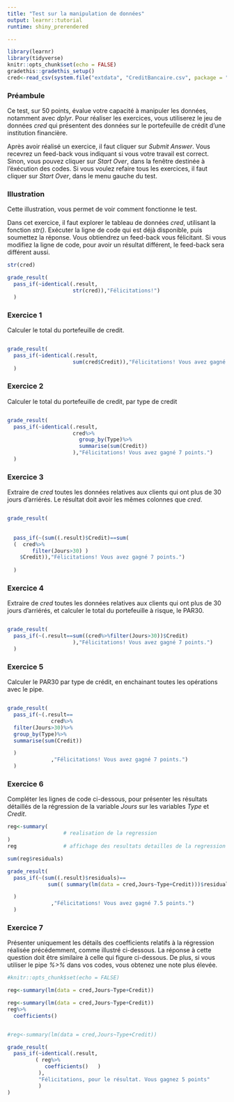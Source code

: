 ```yaml
---
title: "Test sur la manipulation de données"
output: learnr::tutorial
runtime: shiny_prerendered

---
```


```r
library(learnr)
library(tidyverse)
knitr::opts_chunk$set(echo = FALSE)
gradethis::gradethis_setup()
cred<-read_csv(system.file("extdata", "CreditBancaire.csv", package = "ApprendreR"))

```

### Préambule

Ce test, sur 50 points, évalue votre capacité à manipuler les données, notamment avec *dplyr*. Pour réaliser les exercices, vous utiliserez le jeu de données *cred* qui présentent des données sur le portefeuille de crédit d'une institution financière. 

Après avoir réalisé un exercice, il faut cliquer sur *Submit Answer*. Vous recevrez un feed-back vous indiquant si vous votre travail est correct. Sinon, vous pouvez cliquer sur *Start Over*, dans la fenêtre destinée à l'éxécution des codes. Si vous voulez refaire tous les exercices, il faut cliquer sur *Start Over*, dans le menu gauche du test.


### Illustration 

Cette illustration, vous permet de voir comment fonctionne le test.

Dans cet exercice, il faut explorer le tableau de données *cred*, utilisant la fonction *str()*. Exécuter la ligne de code qui est déjà disponible, puis soumettez la réponse. Vous obtiendrez un feed-back vous félicitant. Si vous modifiez la ligne de code, pour avoir un résultat différent, le feed-back sera différent aussi.

```r
str(cred)
```

```r
grade_result(
  pass_if(~identical(.result, 
                     str(cred)),"Félicitations!")
  )
```



### Exercice 1

Calculer le total du portefeuille de credit.

```r

```

```r
grade_result(
  pass_if(~identical(.result, 
                     sum(cred$Credit)),"Félicitations! Vous avez gagné 7 points.")
  )
```

### Exercice 2

Calculer le total du portefeuille de credit, par type de credit

```r

```

```r
grade_result(
  pass_if(~identical(.result,
                     cred%>%
                       group_by(Type)%>%
                       summarise(sum(Credit))
                     ),"Félicitations! Vous avez gagné 7 points.")
  )
```



### Exercice 3

Extraire de *cred* toutes les données relatives aux clients qui ont plus de 30 jours d'arriérés. Le résultat doit avoir les mêmes colonnes que *cred*.

```r

```

```r

grade_result(
  
  
  pass_if(~(sum((.result)$Credit)==sum(
  (  cred%>%
        filter(Jours>30) )
    $Credit)),"Félicitations! Vous avez gagné 7 points.")
  
  )
```


### Exercice 4

Extraire de *cred* toutes les données relatives aux clients qui ont plus de 30 jours d'arriérés, et calculer le total du portefeuille à risque, le PAR30. 

```r

```

```r

grade_result(
  pass_if(~(.result==sum((cred%>%filter(Jours>30))$Credit)
                     ),"Félicitations! Vous avez gagné 7 points.")
  )
```


### Exercice 5

Calculer le PAR30 par type de crédit, en enchainant toutes les opérations avec le pipe. 

```r

```

```r


grade_result(
  pass_if(~(.result==
              cred%>%
  filter(Jours>30)%>%
  group_by(Type)%>%
  summarise(sum(Credit))

  )
              ,"Félicitations! Vous avez gagné 7 points.")
  )
```




### Exercice 6

Compléter les lignes de code ci-dessous, pour présenter les résultats détaillés de la régression de la variable *Jours* sur les variables *Type* et *Credit*.

```r
reg<-summary(
                  # realisation de la regression
)
reg               # affichage des resultats detailles de la regression
```

```r

sum(reg$residuals)

grade_result(
  pass_if(~(sum((.result)$residuals)==
             sum(( summary(lm(data = cred,Jours~Type+Credit)))$residuals)

  )
              ,"Félicitations! Vous avez gagné 7.5 points.")
  )

```

### Exercice 7

Présenter uniquement les détails des coefficients relatifs à la régression réalisée précédemment, comme illustré ci-dessous. La réponse à cette question doit être similaire à celle qui figure ci-dessous. De plus, si vous utiliser le pipe *%>%* dans vos codes, vous obtenez une note plus élevée. 

```r
#knitr::opts_chunk$set(echo = FALSE)

reg<-summary(lm(data = cred,Jours~Type+Credit))

```

```r
reg<-summary(lm(data = cred,Jours~Type+Credit))
reg%>%
  coefficients()
```


```r

```



```r
#reg<-summary(lm(data = cred,Jours~Type+Credit))

grade_result(
  pass_if(~identical(.result,
         ( reg%>%
            coefficients()   )
          ),
          "Félicitations, pour le résultat. Vous gagnez 5 points"
          )
)

```
